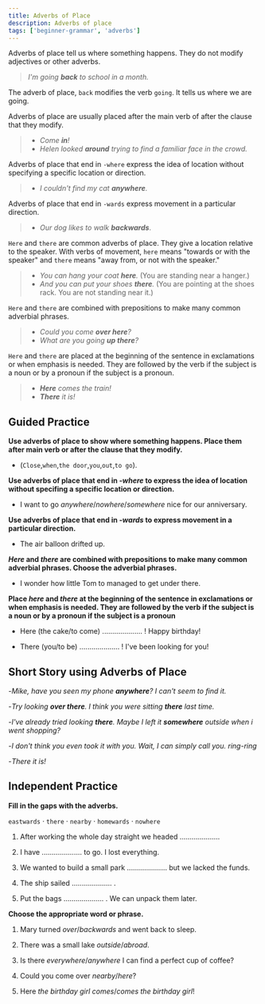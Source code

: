 ```yaml
---
title: Adverbs of Place
description: Adverbs of place
tags: ['beginner-grammar', 'adverbs']
---
```



Adverbs of place tell us where something happens. They do not modify adjectives or other adverbs.

> _I'm going **back** to school in a month._

The adverb of place, `back` modifies the verb `going`. It tells us where we are going.

Adverbs of place are usually placed after the main verb of after the clause that they modify.

> - _Come **in**!_
> - _Helen looked **around** trying to find a familiar face in the crowd._

Adverbs of place that end in `-where` express the idea of location without specifying a specific location or direction.

> - _I couldn't find my cat **anywhere**._

Adverbs of place that end in `-wards` express movement in a particular direction.

> - _Our dog likes to walk **backwards**_.

`Here` and `there` are common adverbs of place. They give a location relative to the speaker. With verbs of movement, `here` means "towards or with the speaker" and `there` means "away from, or not with the speaker."

> - _You can hang your coat **here**._ (You are standing near a hanger.)
> - _And you can put your shoes **there**._ (You are pointing at the shoes rack. You are not standing near it.)

`Here` and `there` are combined with prepositions to make many common adverbial phrases.

> - _Could you come **over here**?_
> - _What are you going **up there**?_

`Here` and `there` are placed at the beginning of the sentence in exclamations or when emphasis is needed. They are followed by the verb if the subject is a noun or by a pronoun if the subject is a pronoun.

> - _**Here** comes the train!_
> - _**There** it is!_

## Guided Practice

**Use adverbs of place to show where something happens. Place them after main verb or after the clause that they modify.**

- (`Close`,`when`,`the door`,`you`,`out`,`to go`). <InfoTooltip label="Close the door when you go out." />

**Use adverbs of place that end in _-where_ to express the idea of location without specifing a specific location or direction.**

- I want to go _anywhere_/_nowhere_/_somewhere_ nice for our anniversary. <InfoTooltip label="I want to go somewhere nice for our anniversary." />

**Use adverbs of place that end in _-wards_ to express movement in a particular direction.**

- The air balloon drifted up. <InfoTooltip label="The air balloon drifted upwards." />

**_Here_ and _there_ are combined with prepositions to make many common adverbial phrases. Choose the adverbial phrases.**

- I wonder how little Tom to managed to get under there. <InfoTooltip label="under there" />

**Place _here_ and _there_ at the beginning of the sentence in exclamations or when emphasis is needed. They are followed by the verb if the subject is a noun or by a pronoun if the subject is a pronoun**

- Here (the cake/to come) .................... ! Happy birthday! <InfoTooltip label="Here comes the cake! Happy birthday!" />

- There (you/to be) .................... ! I've been looking for you! <InfoTooltip label="There you are! I've been looking for you!" />

## Short Story using Adverbs of Place

-_Mike, have you seen my phone **anywhere**? I can't seem to find it._

-_Try looking **over there**. I think you were sitting **there** last time._

-_I've already tried looking **there**. Maybe I left it **somewhere** outside when i went shopping?_

-_I don't think you even took it with you. Wait, I can simply call you. ring-ring_

-_There it is!_

## Independent Practice

**Fill in the gaps with the adverbs.**

`eastwards` · `there` · `nearby` · `homewards` · `nowhere`

1. After working the whole day straight we headed .................... <InfoTooltip label="homewards" />

2. I have .................... to go. I lost everything. <InfoTooltip label="nowhere" />

3. We wanted to build a small park .................... but we lacked the funds. <InfoTooltip label="nearby" />

4. The ship sailed .................... . <InfoTooltip label="eastwards" />

5. Put the bags .................... . We can unpack them later. <InfoTooltip label="there" />

**Choose the appropriate word or phrase.**

1. Mary turned _over_/_backwards_ and went back to sleep. <InfoTooltip label="over" />

2. There was a small lake _outside_/_abroad_. <InfoTooltip label="outside" />

3. Is there _everywhere_/_anywhere_ I can find a perfect cup of coffee? <InfoTooltip label="anywhere" />

4. Could you come over _nearby_/_here_? <InfoTooltip label="here" />

5. Here _the birthday girl comes_/_comes the birthday girl_! <InfoTooltip label="Here comes the birthday girl!" />

